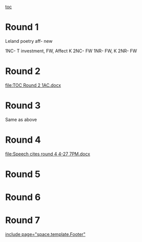 [[toc]]
=Round 1= 
Leland poetry aff- new

1NC- T investment, FW, Affect K
2NC- FW
1NR- FW, K
2NR- FW

=Round 2= 
[[file:TOC Round 2 1AC.docx]]
=Round 3= 

Same as above

=Round 4= 

[[file:Speech cites round 4 4-27 7PM.docx]]

=Round 5= 

=Round 6= 

=Round 7= 

[[include page="space.template.Footer"]]